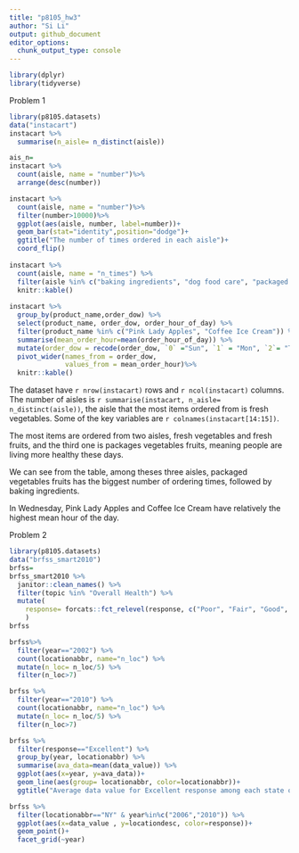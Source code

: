 ```yaml
---
title: "p8105_hw3"
author: "Si Li"
output: github_document
editor_options: 
  chunk_output_type: console
---
```


```r
library(dplyr)
library(tidyverse)
```

Problem 1
```r
library(p8105.datasets)
data("instacart")
instacart %>% 
  summarise(n_aisle= n_distinct(aisle))

ais_n=
instacart %>% 
  count(aisle, name = "number")%>% 
  arrange(desc(number))

instacart %>% 
  count(aisle, name = "number")%>% 
  filter(number>10000)%>% 
  ggplot(aes(aisle, number, label=number))+
  geom_bar(stat="identity",position="dodge")+
  ggtitle("The number of times ordered in each aisle")+
  coord_flip()
  
instacart %>%
  count(aisle, name = "n_times") %>% 
  filter(aisle %in% c("baking ingredients", "dog food care", "packaged vegetables fruits")) %>% 
  knitr::kable()
            
instacart %>% 
  group_by(product_name,order_dow) %>% 
  select(product_name, order_dow, order_hour_of_day) %>% 
  filter(product_name %in% c("Pink Lady Apples", "Coffee Ice Cream")) %>%
  summarise(mean_order_hour=mean(order_hour_of_day)) %>% 
  mutate(order_dow = recode(order_dow, `0` ="Sun", `1` = "Mon", `2`= "Tues", `3`= "Wed", `4` = "Thurs", `5`= "Fri", `6`= "Sat")) %>% 
  pivot_wider(names_from = order_dow,
              values_from = mean_order_hour)%>% 
  knitr::kable()
```

The dataset have `r nrow(instacart)` rows and `r ncol(instacart)` columns. The number of aisles is `r summarise(instacart, n_aisle= n_distinct(aisle))`, the aisle that the most items ordered from is fresh vegetables. Some of the key variables are `r colnames(instacart[14:15])`. 

The most items are ordered from two aisles, fresh vegetables and fresh fruits, and the third one is packages vegetables fruits, meaning people are living more healthy these days. 

We can see from the table, among theses three aisles, packaged vegetables fruits has the biggest number of ordering times, followed by baking ingredients.

In Wednesday, Pink Lady Apples and Coffee Ice Cream have relatively the highest mean hour of the day. 

Problem 2
```r
library(p8105.datasets)
data("brfss_smart2010")
brfss=
brfss_smart2010 %>% 
  janitor::clean_names() %>% 
  filter(topic %in% "Overall Health") %>% 
  mutate(
    response= forcats::fct_relevel(response, c("Poor", "Fair", "Good", "Very good", "Excellent"))
    )
brfss

brfss%>% 
  filter(year=="2002") %>% 
  count(locationabbr, name="n_loc") %>% 
  mutate(n_loc= n_loc/5) %>%
  filter(n_loc>7)

brfss %>% 
  filter(year=="2010") %>% 
  count(locationabbr, name="n_loc") %>% 
  mutate(n_loc= n_loc/5) %>%
  filter(n_loc>7)

brfss %>% 
  filter(response=="Excellent") %>%
  group_by(year, locationabbr) %>% 
  summarise(ava_data=mean(data_value)) %>% 
  ggplot(aes(x=year, y=ava_data))+
  geom_line(aes(group= locationabbr, color=locationabbr))+  
  ggtitle("Average data value for Excellent response among each state over years")

brfss %>% 
  filter(locationabbr=="NY" & year%in%c("2006","2010")) %>% 
  ggplot(aes(x=data_value , y=locationdesc, color=response))+
  geom_point()+
  facet_grid(~year)
```

